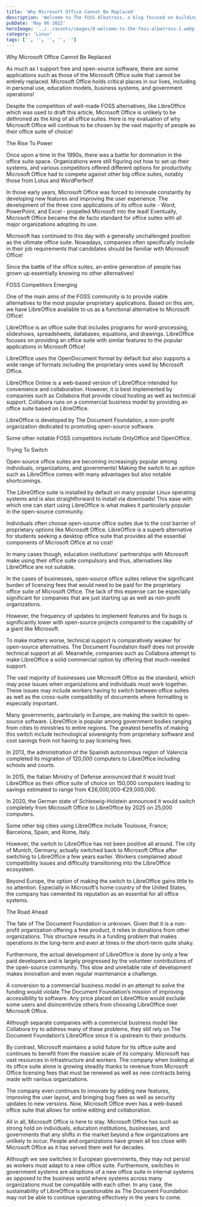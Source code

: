 ```yaml
---
title: 'Why Microsoft Office Cannot Be Replaced'
description: 'Welcome to The FOSS Albatross, a blog focused on building exposure around free and open-source software!'
pubDate: 'May 06 2022'
heroImage: '../../assets/images/0-welcome-to-the-foss-albatross-1.webp'
category: 'Linux'
tags: ['', '', '', '', '']
---
```


Why Microsoft Office Cannot Be Replaced

As much as I support free and open-source software, there are some applications such as those of the Microsoft Office suite that cannot be entirely replaced. Microsoft Office holds critical places in our lives, including in personal use, education models, business systems, and government operations!

Despite the competition of well-made FOSS alternatives, like LibreOffice which was used to draft this article, Microsoft Office is unlikely to be dethroned as the king of all office suites. Here is my evaluation of why Microsoft Office will continue to be chosen by the vast majority of people as their office suite of choice!

The Rise To Power

Once upon a time in the 1990s, there was a battle for domination in the office suite space. Organizations were still figuring out how to set up their systems, and various competitors offered different options for productivity. Microsoft Office had to compete against other big office suites, notably those from Lotus and WordPerfect!

In those early years, Microsoft Office was forced to innovate constantly by developing new features and improving the user experience. The development of the three core applications of its office suite - Word, PowerPoint, and Excel - propelled Microsoft into the lead! Eventually, Microsoft Office became the de facto standard for office suites with all major organizations adopting its use.

Microsoft has continued to this day with a generally unchallenged position as the ultimate office suite. Nowadays, companies often specifically include in their job requirements that candidates should be familiar with Microsoft Office!

Since the battle of the office suites, an entire generation of people has grown up essentially knowing no other alternatives!

FOSS Competitors Emerging

One of the main aims of the FOSS community is to provide viable alternatives to the most popular proprietary applications. Based on this aim, we have LibreOffice available to us as a functional alternative to Microsoft Office!

LibreOffice is an office suite that includes programs for word-processing, slideshows, spreadsheets, databases, equations, and drawings. LibreOffice focuses on providing an office suite with similar features to the popular applications in Microsoft Office!

LibreOffice uses the OpenDocument format by default but also supports a wide range of formats including the proprietary ones used by Microsoft Office.

LibreOffice Online is a web-based version of LibreOffice intended for convenience and collaboration. However, it is best implemented by companies such as Collabora that provide cloud hosting as well as technical support. Collabora runs on a commercial business model by providing an office suite based on LibreOffice.

LibreOffice is developed by The Document Foundation, a non-profit organization dedicated to promoting open-source software.

Some other notable FOSS competitors include OnlyOffice and OpenOffice.

Trying To Switch

Open-source office suites are becoming increasingly popular among individuals, organizations, and governments! Making the switch to an option such as LibreOffice comes with many advantages but also notable shortcomings.

The LibreOffice suite is installed by default on many popular Linux operating systems and is also straightforward to install via downloads! This ease with which one can start using LibreOffice is what makes it particularly popular in the open-source community.

Individuals often choose open-source office suites due to the cost barrier of proprietary options like Microsoft Office. LibreOffice is a superb alternative for students seeking a desktop office suite that provides all the essential components of Microsoft Office at no cost!

In many cases though, education institutions’ partnerships with Microsoft make using their office suite compulsory and thus, alternatives like LibreOffice are not suitable.

In the cases of businesses, open-source office suites relieve the significant burden of licensing fees that would need to be paid for the proprietary office suite of Microsoft Office. The lack of this expense can be especially significant for companies that are just starting up as well as non-profit organizations.

However, the frequency of updates to implement features and fix bugs is significantly lower with open-source projects compared to the capability of a giant like Microsoft.

To make matters worse, technical support is comparatively weaker for open-source alternatives. The Document Foundation itself does not provide technical support at all. Meanwhile, companies such as Collabora attempt to make LibreOffice a solid commercial option by offering that much-needed support.

The vast majority of businesses use Microsoft Office as the standard, which may pose issues when organizations and individuals must work together. These issues may include workers having to switch between office suites as well as the cross-suite compatibility of documents where formatting is especially important.

Many governments, particularly in Europe, are making the switch to open-source software. LibreOffice is popular among government bodies ranging from cities to ministries to entire regions. The greatest benefits of making this switch include technological sovereignty from proprietary software and cost savings from not having to pay licensing fees.

In 2013, the administration of the Spanish autonomous region of Valencia completed its migration of 120,000 computers to LibreOffice including schools and courts.

In 2015, the Italian Ministry of Defense announced that it would trust LibreOffice as their office suite of choice on 150,000 computers leading to savings estimated to range from €26,000,000-€29,000,000.

In 2020, the German state of Schleswig-Holstein announced it would switch completely from Microsoft Office to LibreOffice by 2025 on 25,000 computers.

Some other big cities using LibreOffice include Toulouse, France; Barcelona, Spain; and Rome, Italy.

However, the switch to LibreOffice has not been positive all around. The city of Munich, Germany, actually switched back to Microsoft Office after switching to LibreOffice a few years earlier. Workers complained about compatibility issues and difficulty transitioning into the LibreOffice ecosystem.

Beyond Europe, the option of making the switch to LibreOffice gains little to no attention. Especially in Microsoft’s home country of the United States, the company has cemented its reputation as an essential for all office systems.

The Road Ahead

The fate of The Document Foundation is unknown. Given that it is a non-profit organization offering a free product, it relies in donations from other organizations. This structure results in a funding problem that makes operations in the long-term and even at times in the short-term quite shaky.

Furthermore, the actual development of LibreOffice is done by only a few paid developers and is largely progressed by the volunteer contributions of the open-source community. This slow and unreliable rate of development makes innovation and even regular maintenance a challenge.

A conversion to a commercial business model in an attempt to solve the funding would violate The Document Foundation’s mission of improving accessibility to software. Any price placed on LibreOffice would exclude some users and disincentivize others from choosing LibreOffice over Microsoft Office.

Although separate companies with a commercial business model like Collabora try to address many of these problems, they still rely on The Document Foundation’s LibreOffice since it is upstream to their products.

By contrast, Microsoft maintains a solid future for its office suite and continues to benefit from the massive scale of its company. Microsoft has vast resources in infrastructure and workers. The company when looking at its office suite alone is growing steadily thanks to revenue from Microsoft Office licensing fees that must be renewed as well as new contracts being made with various organizations.

The company even continues to innovate by adding new features, improving the user layout, and bringing bug fixes as well as security updates to new versions. Now, Microsoft Office even has a web-based office suite that allows for online editing and collaboration.

All in all, Microsoft Office is here to stay. Microsoft Office has such as strong hold on individuals, education institutions, businesses, and governments that any shifts in the market beyond a few organizations are unlikely to occur. People and organizations have grown all too close with Microsoft Office as it has served them well for decades.

Although we see switches in European governments, they may not persist as workers must adapt to a new office suite. Furthermore, switches in government systems are adoptions of a new office suite in internal systems as opposed to the business world where systems across many organizations must be compatible with each other. In any case, the sustainability of LibreOffice is questionable as The Document Foundation may not be able to continue operating effectively in the years to come.
